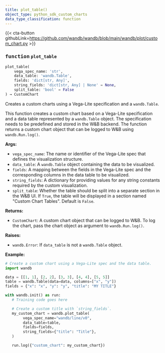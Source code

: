 ---
title: plot_table()
object_type: python_sdk_custom_charts
data_type_classification: function
---

{{< cta-button githubLink=https://github.com/wandb/wandb/blob/main/wandb/plot/custom_chart.py >}}




### <kbd>function</kbd> `plot_table`

```python
plot_table(
    vega_spec_name: 'str',
    data_table: 'wandb.Table',
    fields: 'dict[str, Any]',
    string_fields: 'dict[str, Any] | None' = None,
    split_table: 'bool' = False
) → CustomChart
```

Creates a custom charts using a Vega-Lite specification and a `wandb.Table`. 

This function creates a custom chart based on a Vega-Lite specification and a data table represented by a `wandb.Table` object. The specification needs to be predefined and stored in the W&B backend. The function returns a custom chart object that can be logged to W&B using `wandb.Run.log()`. 



**Args:**
 
 - `vega_spec_name`:  The name or identifier of the Vega-Lite spec  that defines the visualization structure. 
 - `data_table`:  A `wandb.Table` object containing the data to be  visualized. 
 - `fields`:  A mapping between the fields in the Vega-Lite spec and the  corresponding columns in the data table to be visualized. 
 - `string_fields`:  A dictionary for providing values for any string constants  required by the custom visualization. 
 - `split_table`:  Whether the table should be split into a separate section  in the W&B UI. If `True`, the table will be displayed in a section named  "Custom Chart Tables". Default is `False`. 



**Returns:**
 
 - `CustomChart`:  A custom chart object that can be logged to W&B. To log the  chart, pass the chart object as argument to `wandb.Run.log()`. 



**Raises:**
 
 - `wandb.Error`:  If `data_table` is not a `wandb.Table` object. 



**Example:**
 ```python
# Create a custom chart using a Vega-Lite spec and the data table.
import wandb

data = [[1, 1], [2, 2], [3, 3], [4, 4], [5, 5]]
table = wandb.Table(data=data, columns=["x", "y"])
fields = {"x": "x", "y": "y", "title": "MY TITLE"}

with wandb.init() as run:
    # Training code goes here

    # Create a custom title with `string_fields`.
    my_custom_chart = wandb.plot_table(
         vega_spec_name="wandb/line/v0",
         data_table=table,
         fields=fields,
         string_fields={"title": "Title"},
    )

    run.log({"custom_chart": my_custom_chart})
``` 
